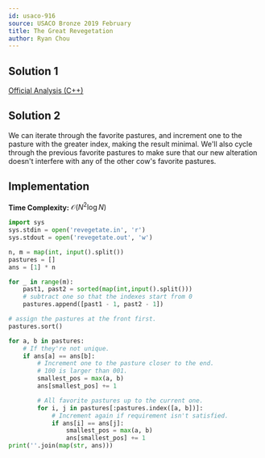 ```yaml
---
id: usaco-916
source: USACO Bronze 2019 February
title: The Great Revegetation
author: Ryan Chou
---
```

## Solution 1
[Official Analysis (C++)](http://www.usaco.org/current/data/sol_revegetate_bronze_feb19.html)

## Solution 2
We can iterate through the favorite pastures, and increment one to the pasture with the greater index, making the result minimal.
We'll also cycle through the previous favorite pastures to make sure that our new alteration doesn't interfere with any of the other cow's favorite pastures.

## Implementation
**Time Complexity:** $\mathcal{O}(N^2\log{}N)$

<LanguageSection>
<PySection>

```py
import sys
sys.stdin = open('revegetate.in', 'r')
sys.stdout = open('revegetate.out', 'w')

n, m = map(int, input().split())
pastures = []
ans = [1] * n

for _ in range(m):
	past1, past2 = sorted(map(int,input().split()))
	# subtract one so that the indexes start from 0
	pastures.append([past1 - 1, past2 - 1])

# assign the pastures at the front first.
pastures.sort()

for a, b in pastures:
	# If they're not unique.
	if ans[a] == ans[b]:
		# Increment one to the pasture closer to the end.
		# 100 is larger than 001.
		smallest_pos = max(a, b)
		ans[smallest_pos] += 1

		# All favorite pastures up to the current one.
		for i, j in pastures[:pastures.index([a, b])]:
			# Increment again if requirement isn't satisfied.
			if ans[i] == ans[j]:
				smallest_pos = max(a, b)
				ans[smallest_pos] += 1
print(''.join(map(str, ans)))
```

</PySection>

</LanguageSection>

